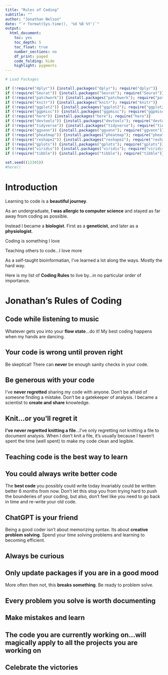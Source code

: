 ```yaml
---
title: "Rules of Coding"
subtitle: ""
author: "Jonathan Nelson"
date: "`r format(Sys.time(), '%d %B %Y')`"
output:
  html_document: 
    toc: yes
    toc_depth: 5
    toc_float: true
    number_sections: no
    df_print: paged
    code_folding: hide
    highlight: pygments
---
```


```r
# Load Packages 

if (!require("dplyr")) {install.packages("dplyr"); require("dplyr")}
if (!require("Seurat")) {install.packages("Seurat"); require("Seurat")}
if (!require("patchwork")) {install.packages("patchwork"); require("patchwork")}
if (!require("knitr")) {install.packages("knitr"); require("knitr")}
if (!require("ggplot2")) {install.packages("ggplot2"); require("ggplot2")}
if (!require("ggpmisc")) {install.packages("ggpmisc"); require("ggpmisc")}
if (!require("here")) {install.packages("here"); require("here")}
if (!require("devtools")) {install.packages("devtools"); require("devtools")}
if (!require("tidyverse")) {install.packages("tidyverse"); require("tidyverse")}
if (!require("ggvenn")) {install.packages("ggvenn"); require("ggvenn")}
if (!require("pheatmap")) {install.packages("pheatmap"); require("pheatmap")}
if (!require("reshape2")) {install.packages("reshape2"); require("reshape2")}
if (!require("gplots")) {install.packages("gplots"); require("gplots")}
if (!require("viridis")) {install.packages("viridis"); require("viridis")}
if (!require("tibble")) {install.packages("tibble"); require("tibble")}

set.seed((12345))
#here()
```

# Introduction

Learning to code is a **beautiful journey**. <br>

As an undergraduate, **I was allergic to computer science** and stayed as far away from coding as possible. <br>

Instead I became a **biologist**. First as a **geneticist**, and later as a **physiologist**. <br>



Coding is something I love <br>

Teaching others to code...I love more <br>

As a self-taught bioinformatian, I've learned a lot along the ways. Mostly the hard way. <br>

Here is my list of **Coding Rules** to live by...in no particular order of importance.

# Jonathan's Rules of Coding

## Code while listening to **music**
Whatever gets you into your **flow state**...do it! My best coding happens when my hands are dancing. 

## Your code is **wrong** until proven **right**
Be skeptical! There can **never** be enough sanity checks in your code. 

## **Be generous** with your code
I've **never regretted** sharing my code with anyone. Don't be afraid of someone finding a mistake. Don't be a gatekeeper of analysis. I became a scientist to **create and share** knowledge.  

## **Knit**...or you'll regret it
**I've never regretted knitting a file**...I've only regretting not knitting a file to document analysis. When I don't knit a file, it's usually because I haven't spent the time (well spent) to make my code clean and legible. 

## **Teaching code** is the best way to learn

## You could always **write better code**
The **best code** you possibly could write today invariably could be written better 6 months from now. Don't let this stop you from trying hard to push the bounderies of your coding, but also, don't feel like you need to go back in time and re-write your old code.


## **ChatGPT** is your friend
Being a good coder isn't about memorizing syntax. Its about **creative problem solving**. Spend your time solving problems and learning to becoming efficient. 

## Always be curious

## Only update packages if you are in a **good mood**
More often then not, this **breaks something**. Be ready to problem solve. 

## **Every** problem you solve is **worth documenting**

## **Make mistakes** and learn

## The code you are currently working on...will magically apply to all the projects you are working on

## **Celebrate** the victories



